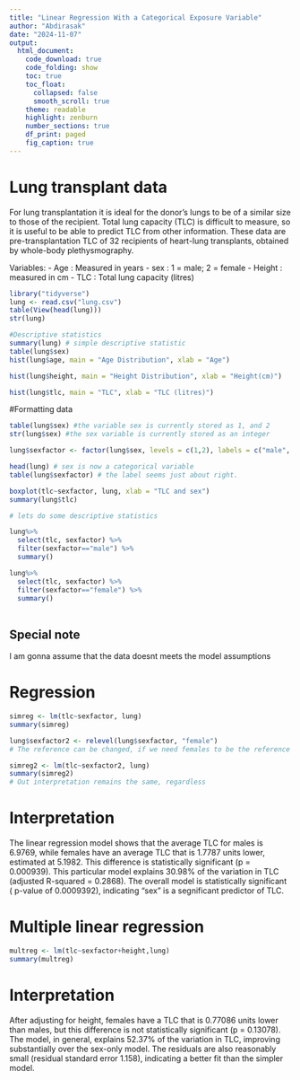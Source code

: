 ```yaml
---
title: "Linear Regression With a Categorical Exposure Variable"
author: "Abdirasak"
date: "2024-11-07"
output: 
  html_document:
    code_download: true 
    code_folding: show
    toc: true 
    toc_float:                          
      collapsed: false                  
      smooth_scroll: true               
    theme: readable 
    highlight: zenburn
    number_sections: true
    df_print: paged
    fig_caption: true
---
```

# Lung transplant data

For lung transplantation it is ideal for the donor’s lungs to be of a similar size to those of the recipient. Total lung capacity (TLC) is difficult to measure, so it is useful to be able to predict TLC from other information. These data are pre-transplantation TLC of 32 recipients of heart-lung transplants, obtained by whole-body plethysmography.

Variables: 
 - Age : Measured in years
 - sex : 1 = male; 2 = female
 - Height : measured in cm
 - TLC : Total lung capacity (litres)

```r
library("tidyverse")
lung <- read.csv("lung.csv")
table(View(head(lung)))
str(lung)

#Descriptive statistics
summary(lung) # simple descriptive statistic
table(lung$sex)
hist(lung$age, main = "Age Distribution", xlab = "Age")

hist(lung$height, main = "Height Distribution", xlab = "Height(cm)")

hist(lung$tlc, main = "TLC", xlab = "TLC (litres)")
```

#Formatting data

```r
table(lung$sex) #the variable sex is currently stored as 1, and 2
str(lung$sex) #the sex variable is currently stored as an integer

lung$sexfactor <- factor(lung$sex, levels = c(1,2), labels = c("male", "female"))

head(lung) # sex is now a categorical variable
table(lung$sexfactor) # the label seems just about right.

boxplot(tlc~sexfactor, lung, xlab = "TLC and sex")
summary(lung$tlc)

# lets do some descriptive statistics

lung%>% 
  select(tlc, sexfactor) %>% 
  filter(sexfactor=="male") %>% 
  summary()

lung%>% 
  select(tlc, sexfactor) %>% 
  filter(sexfactor=="female") %>% 
  summary()
  
```
## Special note

I am gonna assume that the data doesnt meets the model assumptions


# Regression 

```r
simreg <- lm(tlc~sexfactor, lung)
summary(simreg)

lung$sexfactor2 <- relevel(lung$sexfactor, "female")
# The reference can be changed, if we need females to be the reference

simreg2 <- lm(tlc~sexfactor2, lung)
summary(simreg2)
# Out interpretation remains the same, regardless

```
# Interpretation 

The linear regression model shows that the average TLC for males is 6.9769, while females have an average TLC that is 1.7787 units lower, estimated at 5.1982. This difference is statistically significant (p = 0.000939). This particular  model explains 30.98% of the variation in TLC (adjusted R-squared = 0.2868). The overall model is statistically significant ( p-value of 0.0009392), indicating "sex" is a segnificant predictor of TLC.

# Multiple linear regression

```r
multreg <- lm(tlc~sexfactor+height,lung)
summary(multreg)
```
# Interpretation

After adjusting for height, females have a TLC that is 0.77086 units lower than males, but this difference is not statistically significant (p = 0.13078). The model, in general, explains 52.37% of the variation in TLC, improving substantially over the sex-only model. The residuals are also reasonably small (residual standard error 1.158), indicating a better fit than the simpler model.


